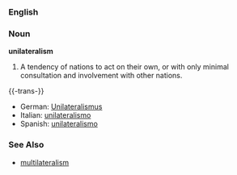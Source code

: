 ===English===

===Noun===
'''unilateralism'''

# A tendency of nations to act on their own, or with only minimal consultation and involvement with other nations.

{{-trans-}}
*German: [[Unilateralismus]]
*Italian: [[unilateralismo]]
*Spanish: [[unilateralismo]]
===See Also===
*[[multilateralism]]
